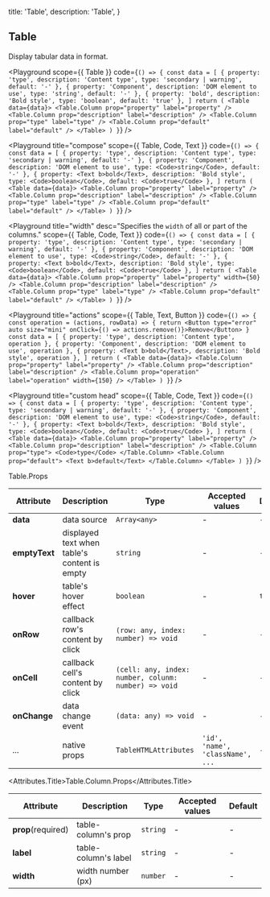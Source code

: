 
  title: 'Table',
  description: 'Table',
}

## Table

Display tabular data in format.

<Playground
  scope={{ Table }}
  code={`
() => {
  const data = [
    { property: 'type', description: 'Content type', type: 'secondary | warning', default: '-' },
    { property: 'Component', description: 'DOM element to use', type: 'string', default: '-' },
    { property: 'bold', description: 'Bold style', type: 'boolean', default: 'true' },
  ]
  return (
    <Table data={data}>
      <Table.Column prop="property" label="property" />
      <Table.Column prop="description" label="description" />
      <Table.Column prop="type" label="type" />
      <Table.Column prop="default" label="default" />
    </Table>
  )
}
`} />

<Playground
  title="compose"
  scope={{ Table, Code, Text }}
  code={`
() => {
  const data = [
    { property: 'type', description: 'Content type', type: 'secondary | warning', default: '-' },
    { property: 'Component', description: 'DOM element to use', type: <Code>string</Code>, default: '-' },
    { property: <Text b>bold</Text>, description: 'Bold style', type: <Code>boolean</Code>, default: <Code>true</Code> },
  ]
  return (
    <Table data={data}>
      <Table.Column prop="property" label="property" />
      <Table.Column prop="description" label="description" />
      <Table.Column prop="type" label="type" />
      <Table.Column prop="default" label="default" />
    </Table>
  )
}
`} />

<Playground
  title="width"
  desc="Specifies the `width` of all or part of the columns."
  scope={{ Table, Code, Text }}
  code={`
() => {
  const data = [
    { property: 'type', description: 'Content type', type: 'secondary | warning', default: '-' },
    { property: 'Component', description: 'DOM element to use', type: <Code>string</Code>, default: '-' },
    { property: <Text b>bold</Text>, description: 'Bold style', type: <Code>boolean</Code>, default: <Code>true</Code> },
  ]
  return (
    <Table data={data}>
      <Table.Column prop="property" label="property" width={50} />
      <Table.Column prop="description" label="description" />
      <Table.Column prop="type" label="type" />
      <Table.Column prop="default" label="default" />
    </Table>
  )
}
`} />

<Playground
  title="actions"
  scope={{ Table, Text, Button }}
  code={`
() => {
  const operation = (actions, rowData) => {
    return <Button type="error" auto size="mini" onClick={() => actions.remove()}>Remove</Button>
  }
  const data = [
    { property: 'type', description: 'Content type', operation },
    { property: 'Component', description: 'DOM element to use', operation },
    { property: <Text b>bold</Text>, description: 'Bold style', operation },
  ]
  return (
    <Table data={data}>
      <Table.Column prop="property" label="property" />
      <Table.Column prop="description" label="description" />
      <Table.Column prop="operation" label="operation" width={150} />
    </Table>
  )
}
`} />

<Playground
  title="custom head"
  scope={{ Table, Code, Text }}
  code={`
() => {
  const data = [
    { property: 'type', description: 'Content type', type: 'secondary | warning', default: '-' },
    { property: 'Component', description: 'DOM element to use', type: <Code>string</Code>, default: '-' },
    { property: <Text b>bold</Text>, description: 'Bold style', type: <Code>boolean</Code>, default: <Code>true</Code> },
  ]
  return (
    <Table data={data}>
      <Table.Column prop="property" label="property" />
      <Table.Column prop="description" label="description" />
      <Table.Column prop="type">
        <Code>type</Code>
      </Table.Column>
      <Table.Column prop="default">
        <Text b>default</Text>
      </Table.Column>
    </Table>
  )
}
`} />

<Attributes edit="/pages/docs/components/table.mdx">
<Attributes.Title>Table.Props</Attributes.Title>

| Attribute | Description | Type | Accepted values | Default
| ---------- | ---------- | ---- |  -------------- | ------ |
| **data** | data source | `Array<any>` | - | - |
| **emptyText** | displayed text when table's content is empty | `string` | - | - |
| **hover** | table's hover effect | `boolean` | - | `true` |
| **onRow** | callback row's content by click | `(row: any, index: number) => void` | - | - |
| **onCell** | callback cell's content by click | `(cell: any, index: number, colunm: number) => void` | - | - |
| **onChange** | data change event | `(data: any) => void` | - | - |
| ... | native props | `TableHTMLAttributes` | `'id', 'name', 'className', ...` | - |

<Attributes.Title>Table.Column.Props</Attributes.Title>

| Attribute | Description | Type | Accepted values | Default
| ---------- | ---------- | ---- |  -------------- | ------ |
| **prop**(required) | table-column's prop | `string` | - | - |
| **label** | table-column's label | `string` | - | - |
| **width** | width number (px) | `number` | - | - |

</Attributes>

